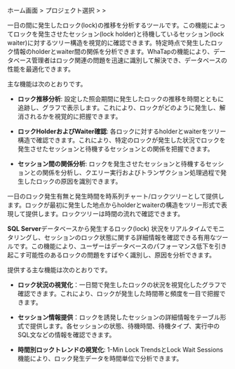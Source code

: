 ホーム画面 &gt; プロジェクト選択 &gt; <Cmdname sid="side_analysis" className="uitext" /> &gt; <Cmdname sid="side_dbLockTree" className="uitext" />

<InDoc product='cubrid,postgresql,oracle,oracle-pro,oracle-v1,altibase,tibero,db2,sapase'>

一日の間に発生したロック(lock)の推移を分析するツールです。この機能によってロックを発生させたセッション(lock holder)と待機しているセッション(lock waiter)に対するツリー構造を視覚的に確認できます。特定時点で発生したロック情報のholderとwaiter間の関係を分析できます。WhaTapの<Cmdname sid="side_dbLockTree" className="uitext" />機能により、データベース管理者はロック関連の問題を迅速に識別して解決でき、データベースの性能を最適化できます。

主な機能は次のとおりです。

- **ロック推移分析**: 設定した照会期間に発生したロックの推移を時間とともに追跡し、グラフで表示します。これにより、ロックがどのように発生し、解消されるかを視覚的に把握できます。

- **ロックHolderおよびWaiter確認**: 各ロックに対するholderとwaiterをツリー構造で確認できます。これにより、特定のロックが発生した状況でロックを発生させたセッションと待機するセッションとの関係を把握できます。

- **セッション間の関係分析**: ロックを発生させたセッションと待機するセッションとの関係を分析し、クエリー実行およびトランザクション処理過程で発生したロックの原因を識別できます。

</InDoc>

<Xclude product='cubrid,postgresql,oracle,oracle-pro,oracle-v1,altibase,mssql,mssql-v1,tibero,db2,sapase'>

一日のロック発生有無と発生時間を時系列チャート/ロックツリーとして提供します。ロックが最初に発生した地点からholderとwaiterの構造をツリー形式で表現して提供します。ロックツリーは時間の流れで確認できます。

</Xclude>

<InDoc product="mssql,mssql-v1">

**SQL Server**データベースから発生するロック(lock) 状況をリアルタイムでモニタリングし、セッションのロック状態に関する詳細情報を確認できる有用なツールです。この機能により、ユーザーはデータベースのパフォーマンス低下を引き起こす可能性のあるロックの問題をすばやく識別し、原因を分析できます。

提供する主な機能は次のとおりです。

- **ロック状況の視覚化**：一日間で発生したロックの状況を視覚化したグラフで確認できます。これにより、ロックが発生した時間帯と頻度を一目で把握できます。

- **セッション情報提供**：ロックを誘発したセッションの詳細情報をテーブル形式で提供します。各セッションの状態、待機時間、待機タイプ、実行中のSQL文などの情報を確認できます。

</InDoc>

- **時間別ロックトレンドの視覚化**: <UI>1-Min Lock Trends</UI>と<UI>Lock Wait Sessions</UI>機能により、ロック発生データを時間単位で分析できます。

